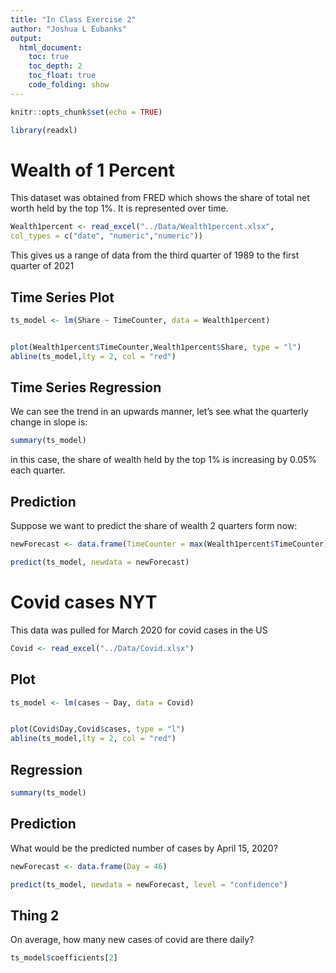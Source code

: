 ```yaml
---
title: "In Class Exercise 2"
author: "Joshua L Eubanks"
output: 
  html_document:
    toc: true
    toc_depth: 2
    toc_float: true
    code_folding: show
---
```


```r
knitr::opts_chunk$set(echo = TRUE)

library(readxl)
```

# Wealth of 1 Percent

This dataset was obtained from FRED which shows the share of total net worth held by the top 1%. It is represented over time.

```r
Wealth1percent <- read_excel("../Data/Wealth1percent.xlsx",
col_types = c("date", "numeric","numeric"))
```

This gives us a range of data from the third quarter of 1989 to the first quarter of 2021

## Time Series Plot


```r
ts_model <- lm(Share ~ TimeCounter, data = Wealth1percent)


plot(Wealth1percent$TimeCounter,Wealth1percent$Share, type = "l")
abline(ts_model,lty = 2, col = "red")
```


## Time Series Regression

We can see the trend in an upwards manner, let's see what the quarterly change in slope is:

```r
summary(ts_model)
```

in this case, the share of wealth held by the top 1% is increasing by 0.05% each quarter.

## Prediction

Suppose we want to predict the share of wealth 2 quarters form now:

```r
newForecast <- data.frame(TimeCounter = max(Wealth1percent$TimeCounter) + 12)

predict(ts_model, newdata = newForecast)
```


# Covid cases NYT

This data was pulled for March 2020 for covid cases in the US

```r
Covid <- read_excel("../Data/Covid.xlsx")
```

## Plot

```r
ts_model <- lm(cases ~ Day, data = Covid)


plot(Covid$Day,Covid$cases, type = "l")
abline(ts_model,lty = 2, col = "red")

```

## Regression

```r
summary(ts_model)
```


## Prediction

What would be the predicted number of cases by April 15, 2020?

```r
newForecast <- data.frame(Day = 46)

predict(ts_model, newdata = newForecast, level = "confidence")
```

## Thing 2 

On average, how many new cases of covid are there daily?

```r
ts_model$coefficients[2]

```

